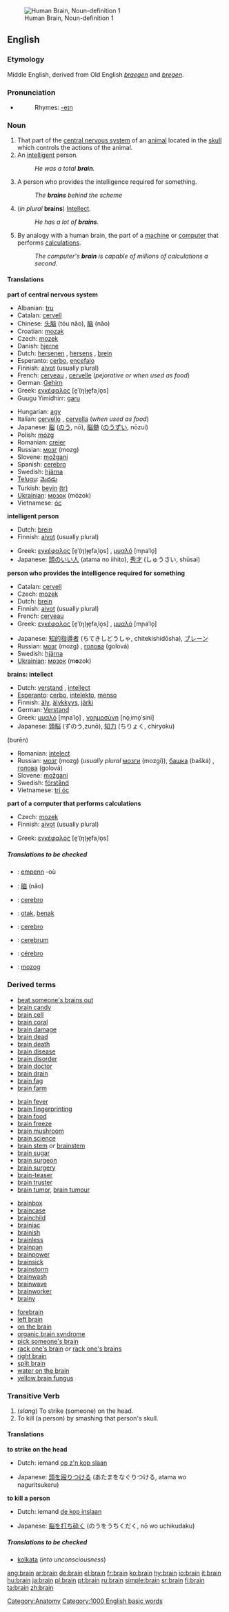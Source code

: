 {{wikipedia}}
[[Image:Human brain NIH.jpg|thumb|right|Human Brain, Noun-definition 1]]
==English==

===Etymology===
Middle English, derived from Old English ''[[braegen]]'' and ''[[bregen]]''.

===Pronunciation===
*{{audio|en-us-brain.ogg|Audio (US)}}
*:Rhymes: [[Rhymes:English:-eɪn|-eɪn]]

===Noun===
{{en-noun}}

# That part of the [[central nervous system]] of an [[animal]] located in the [[skull]] which controls the actions of the animal.
# An [[intelligent]] person.
#:''He was a total '''brain'''.''
# {{cattag|English pluralia tantum}} A person who provides the intelligence required for something.
#:''The '''brains''' behind the scheme''
# (''in plural'' '''brains''') [[Intellect]].
#:''He has a lot of '''brains'''.''
# By analogy with a human brain, the part of a [[machine]] or [[computer]] that performs [[calculation]]s.
#:''The computer's '''brain''' is capable of millions of calculations a second.''

====Translations====
'''part of central nervous system'''
{{top}}
*Albanian: [[tru]] {{m}}
*Catalan: [[cervell]] {{m}}
*Chinese: [[头脑]] (tóu nǎo), [[脑]] (nǎo)
*Croatian: [[mozak]] {{m}}
*Czech: [[mozek]] {{m}}
*Danish: [[hjerne]]
*Dutch: [[hersenen]] {{p}}, [[hersens]] {{p}}, [[brein]] {{n}}
*Esperanto: [[cerbo]], [[encefalo]]
*Finnish: [[aivot]] (usually plural) 
*French: [[cerveau]] {{m}}, [[cervelle]] {{f}} (''pejorative or when used as food'')
*German: [[Gehirn]] {{n}}
*Greek: [[εγκέφαλος]] [e̞ˈ(ŋ)ɟe̞faˌlo̞s] {{m}}
*Guugu Yimidhirr: [[garu]]
{{mid}}
*Hungarian: [[agy]]
*Italian: [[cervello]] {{m}}, [[cervella]] {{f}} (''when used as food'')
*Japanese: [[脳]] ([[のう]], nō), [[脳髄]] ([[のうずい]], nōzui)
*Polish: [[mózg]] {{m}}
*Romanian: [[creier]] {{m}}
*Russian: [[мозг]] (mozg) {{m}}
*Slovene: [[možgani]] {{m}} {{p}}
*Spanish: [[cerebro]] {{m}}
*Swedish: [[hjärna]] {{c}}
*[[Telugu]]: [[మెదడు]]
*Turkish: [[beyin]] [[:tr:beyin|(tr)]]
*[[Ukrainian]]: [[мозок]] {{m}} (mózok)
*Vietnamese: [[óc]]
{{bottom}}

'''intelligent person'''
{{top}}
*Dutch: [[brein]] {{n}}
*Finnish: [[aivot]] (usually plural) 
{{mid}}
*Greek: [[εγκέφαλος]] [e̞ˈ(ŋ)ɟe̞faˌlo̞s] {{m}}, [[μυαλό]] [mɲaˈlo̞] {{n}}
*Japanese: [[頭のいい人]] (atama no iihito), [[秀才]] (しゅうさい, shūsai)
{{bottom}}

'''person who provides the intelligence required for something'''
{{top}}
*Catalan: [[cervell]] {{m}}
*Czech: [[mozek]] {{m}}
*Dutch: [[brein]] {{n}}
*Finnish: [[aivot]] (usually plural)
*French: [[cerveau]] {{m}}
*Greek: [[εγκέφαλος]] [e̞ˈ(ŋ)ɟe̞faˌlo̞s] {{m}}, [[μυαλό]] [mɲaˈlo̞] {{n}}
{{mid}}
*Japanese: [[知的指導者]] (ちてきしどうしゃ, chitekishidōsha), [[ブレーン]]
*Russian: [[мозг]] (mozg) {{m}}, [[голова]] (golová) {{f}}
*Swedish: [[hjärna]] {{c}}
*[[Ukrainian]]: [[мозок]] {{m}} (m'''o'''zok)
{{bottom}}

'''brains: intellect'''
{{top}}
*Dutch: [[verstand]] {{m}}, [[intellect]] {{n}}
*[[Esperanto]]: [[cerbo]], [[intelekto]], [[menso]]
*Finnish: [[äly]], [[älykkyys]], [[järki]]
*German: [[Verstand]] {{m}}
*Greek: [[μυαλό]] [mɲaˈlo̞] {{n}}, [[νοημοσύνη]] [no̞ˌimo̞ˈsini] {{f}}
*Japanese: [[頭脳]] (ずのう,zunō), [[知力]] (ちりょく, chiryoku)
(burēn)
{{mid}}
*Romanian: [[intelect]] {{n}}
*Russian: [[мозг]] (mozg) {{m}} (''usually plural'' [[мозги]] (mozgí)), [[башка]] (bašká) {{f}}, [[голова]] (golová) {{f}}
*Slovene: [[možgani]] {{m}} {{p}}
*Swedish: [[förstånd]] {{n}}
*Vietnamese: [[trí óc]]
{{bottom}}

'''part of a computer that performs calculations'''
{{top}}
*Czech: [[mozek]] {{m}}
*Finnish: [[aivot]] (usually plural) 
{{mid}}
*Greek: [[εγκέφαλος]] [e̞ˈ(ŋ)ɟe̞faˌlo̞s] {{m}}
{{bottom}}

=====Translations to be checked=====
{{checktrans}} 
*{{ttbc|Breton}}: [[empenn]] {{m}} -où
*{{ttbc|Chinese}}: [[脑]] (nǎo)
*{{ttbc|Ido}}: [[cerebro]]
*{{ttbc|Indonesian}}: [[otak]], [[benak]]
*{{ttbc|Interlingua}}: [[cerebro]]
*{{ttbc|Latin}}: [[cerebrum]] {{n}}
*{{ttbc|Portuguese}}: [[cérebro]] {{m}}
*{{ttbc|Slovak}}: [[mozog]] {{m}}

===Derived terms===
{{top4}}
*[[beat someone's brains out]]
*[[brain candy]]
*[[brain cell]]
*[[brain coral]]
*[[brain damage]]
*[[brain dead]]
*[[brain death]]
*[[brain disease]]
*[[brain disorder]]
*[[brain doctor]]
*[[brain drain]]
*[[brain fag]]
*[[brain farm]]
{{mid4}}
*[[brain fever]]
*[[brain fingerprinting]]
*[[brain food]]
*[[brain freeze]]
*[[brain mushroom]]
*[[brain science]]
*[[brain stem]] ''or'' [[brainstem]]
*[[brain sugar]]
*[[brain surgeon]]
*[[brain surgery]]
*[[brain-teaser]]
*[[brain truster]]
*[[brain tumor]], [[brain tumour]]
{{mid4}}
*[[brainbox]]
*[[braincase]]
*[[brainchild]]
*[[brainiac]]
*[[brainish]]
*[[brainless]]
*[[brainpan]]
*[[brainpower]]
*[[brainsick]]
*[[brainstorm]]
*[[brainwash]]
*[[brainwave]]
*[[brainworker]]
*[[brainy]]
{{mid4}}
*[[forebrain]]
*[[left brain]]
*[[on the brain]]
*[[organic brain syndrome]]
*[[pick someone's brain]]
*[[rack one's brain]] ''or'' [[rack one's brains]]
*[[right brain]]
*[[split brain]]
*[[water on the brain]]
*[[yellow brain fungus]]
{{bottom}}

===Transitive Verb===
{{en-verb}}

# (''slang'') To strike (someone) on the head.
# To kill (a person) by smashing that person's skull.

{{seeCites}}

====Translations====
'''to strike on the head'''
{{top}}
*Dutch: iemand [[op z'n kop slaan]]
{{mid}}
*Japanese: [[頭を殴りつける]] (あたまをなぐりつける, atama wo naguritsukeru)
{{bottom}}

'''to kill a person'''
{{top}}
*Dutch: iemand [[de kop inslaan]]
{{mid}}
*Japanese: [[脳を打ち砕く]] (のうをうちくだく, nō wo uchikudaku)
{{bottom}}

=====Translations to be checked=====
{{checktrans}} 
*[[kolkata]] (''into unconsciousness'')<!--what language and what sense is this for?-->

[[Category:Anatomy]]
[[Category:1000 English basic words]]

[[ang:brain]]
[[ar:brain]]
[[de:brain]]
[[el:brain]]
[[fr:brain]]
[[ko:brain]]
[[hy:brain]]
[[io:brain]]
[[it:brain]]
[[hu:brain]]
[[ja:brain]]
[[pl:brain]]
[[pt:brain]]
[[ru:brain]]
[[simple:brain]]
[[sr:brain]]
[[fi:brain]]
[[ta:brain]]
[[zh:brain]]